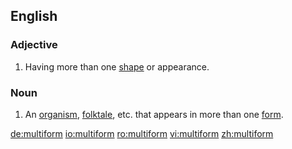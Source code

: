 ==English==
===Adjective===
{{en-adj|-}}

#Having more than one [[shape]] or appearance.

===Noun===
{{en-noun}}

# An [[organism]], [[folktale]], etc. that appears in more than one [[form]].

[[de:multiform]]
[[io:multiform]]
[[ro:multiform]]
[[vi:multiform]]
[[zh:multiform]]